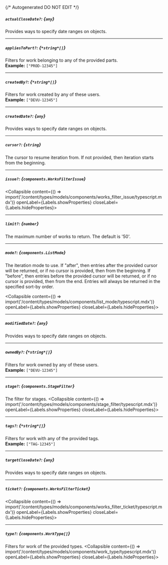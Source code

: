 {/* Autogenerated DO NOT EDIT  */}

##### `actualCloseDate?`: *{`any`}*
Provides ways to specify date ranges on objects.

---
##### `appliesToPart?`: *{`*string*[]`}*
Filters for work belonging to any of the provided parts.
<br/>
**Example:** `["PROD-12345"]`

---
##### `createdBy?`: *{`*string*[]`}*
Filters for work created by any of these users.
<br/>
**Example:** `["DEVU-12345"]`

---
##### `createdDate?`: *{`any`}*
Provides ways to specify date ranges on objects.

---
##### `cursor?`: *{`string`}*
The cursor to resume iteration from. If not provided, then
iteration starts from the beginning.


---
##### `issue?`: *{`components.WorksFilterIssue`}*
<Collapsible content={() => import('/content/types/models/components/works_filter_issue/typescript.mdx')} openLabel={Labels.showProperties} closeLabel={Labels.hideProperties}>
</Collapsible>

---
##### `limit?`: *{`number`}*
The maximum number of works to return. The default is '50'.


---
##### `mode?`: *{`components.ListMode`}*
The iteration mode to use. If "after", then entries after the provided
cursor will be returned, or if no cursor is provided, then from the
beginning. If "before", then entries before the provided cursor will be
returned, or if no cursor is provided, then from the end. Entries will
always be returned in the specified sort\-by order.

<Collapsible content={() => import('/content/types/models/components/list_mode/typescript.mdx')} openLabel={Labels.showProperties} closeLabel={Labels.hideProperties}>
</Collapsible>

---
##### `modifiedDate?`: *{`any`}*
Provides ways to specify date ranges on objects.

---
##### `ownedBy?`: *{`*string*[]`}*
Filters for work owned by any of these users.
<br/>
**Example:** `["DEVU-12345"]`

---
##### `stage?`: *{`components.StageFilter`}*
The filter for stages.
<Collapsible content={() => import('/content/types/models/components/stage_filter/typescript.mdx')} openLabel={Labels.showProperties} closeLabel={Labels.hideProperties}>
</Collapsible>

---
##### `tags?`: *{`*string*[]`}*
Filters for work with any of the provided tags.
<br/>
**Example:** `["TAG-12345"]`

---
##### `targetCloseDate?`: *{`any`}*
Provides ways to specify date ranges on objects.

---
##### `ticket?`: *{`components.WorksFilterTicket`}*
<Collapsible content={() => import('/content/types/models/components/works_filter_ticket/typescript.mdx')} openLabel={Labels.showProperties} closeLabel={Labels.hideProperties}>
</Collapsible>

---
##### `type?`: *{`components.WorkType[]`}*
Filters for work of the provided types.
<Collapsible content={() => import('/content/types/models/components/work_type/typescript.mdx')} openLabel={Labels.showProperties} closeLabel={Labels.hideProperties}>
</Collapsible>


